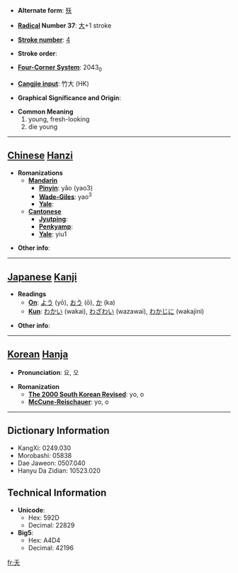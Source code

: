 * '''Alternate form''': [[殀]]

* '''[[Wiktionary:Chinese radical index| Radical]] Number 37''': [[Wiktionary:Chinese radical index 大|大]]+1 stroke

* '''[[Wiktionary:Chinese total strokes index|Stroke number]]''': [[Wiktionary:Chinese total strokes index 4|4]]

* '''Stroke order''': 

* '''[[Wiktionary:Chinese four corner index|Four-Corner System]]''': 2043<sub>0</sub>

* '''[[Wiktionary:Chinese Cangjie index|Cangjie input]]''': 竹大 (HK)

* '''Graphical Significance and Origin''': 

* '''Common Meaning'''
*#young, fresh-looking
*# die young


----

== [[Chinese]] [[Hanzi]] ==

* '''Romanizations'''
** '''[[Mandarin]]'''
*** '''[[Pinyin]]''': yǎo (yao3)
*** '''[[Wade-Giles]]''': yao<sup>3</sup>
*** '''[[Yale]]''': 
** '''[[Cantonese]]'''
*** '''[[Jyutping]]''':
*** '''[[Penkyamp]]''': 
*** '''[[Yale]]''': yiu1

* '''Other info''': 

----

== [[Japanese]] [[Kanji]] ==

* '''Readings'''
** '''[[On]]''': [[よう]] (yō), [[おう]] (ō), [[か]] (ka)
** '''[[Kun]]''': [[わかい]] (wakai), [[わざわい]] (wazawai), [[わかじに]] (wakajini)

* '''Other info''':  

----

== [[Korean]] [[Hanja]] ==

* '''Pronunciation''': 요, 오

* '''Romanization'''
** '''[[The 2000 South Korean Revised Romanization|The 2000 South Korean Revised]]''': yo, o
** '''[[McCune-Reischauer]]''': yo, o

----

== Dictionary Information ==

* KangXi: 0249.030
* Morobashi: 05838
* Dae Jaweon: 0507.040
* Hanyu Da Zidian: 10523.020

== Technical Information ==

* '''Unicode''':
** Hex: 592D
** Decimal: 22829
* '''Big5''':
** Hex: A4D4
** Decimal: 42196

[[fr:夭]]